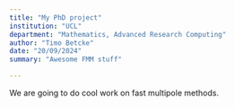 ```yaml
---
title: "My PhD project"
institution: "UCL"
department: "Mathematics, Advanced Research Computing"
author: "Timo Betcke"
date: "20/09/2024"
summary: "Awesome FMM stuff"

---
```

<!-- Please copy this template into the posts folder and rename as appropriate -->
We are going to do cool work on fast multipole methods.
<!-- enter post content here -->

